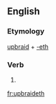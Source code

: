 ==English==

===Etymology===
[[upbraid]] + [[-eth]]

===Verb===
{{infl|en|verb form}}

# {{archaic third-person singular of|upbraid}}

[[fr:upbraideth]]